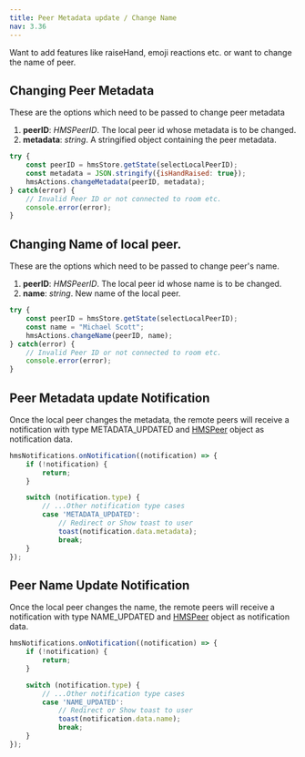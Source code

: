```yaml
---
title: Peer Metadata update / Change Name
nav: 3.36
---
```


Want to add features like raiseHand, emoji reactions etc. or want to change the name of peer.

## Changing Peer Metadata

These are the options which need to be passed to change peer metadata
1. **peerID**: *HMSPeerID*. The local peer id whose metadata is to be changed.
2. **metadata**: *string*. A stringified object containing the peer metadata.


```js
try {
    const peerID = hmsStore.getState(selectLocalPeerID);
    const metadata = JSON.stringify({isHandRaised: true});
    hmsActions.changeMetadata(peerID, metadata);
} catch(error) {
    // Invalid Peer ID or not connected to room etc.
    console.error(error);
}
```

## Changing Name of local peer.

These are the options which need to be passed to change peer's name.
1. **peerID**: *HMSPeerID*. The local peer id whose name is to be changed.
2. **name**: *string*. New name of the local peer.


```js
try {
    const peerID = hmsStore.getState(selectLocalPeerID);
    const name = "Michael Scott";
    hmsActions.changeName(peerID, name);
} catch(error) {
    // Invalid Peer ID or not connected to room etc.
    console.error(error);
}
```

## Peer Metadata update Notification

Once the local peer changes the metadata, the remote peers will receive a notification
with type METADATA_UPDATED and [HMSPeer](../../../api-reference/javascript/v2/interfaces/HMSPeer)
object as notification data.


```js
hmsNotifications.onNotification((notification) => {
    if (!notification) {
        return;
    }

    switch (notification.type) {
        // ...Other notification type cases
        case 'METADATA_UPDATED':
            // Redirect or Show toast to user
            toast(notification.data.metadata);
            break;
    }
});
```

## Peer Name Update Notification

Once the local peer changes the name, the remote peers will receive a notification
with type NAME_UPDATED and [HMSPeer](../../../api-reference/javascript/v2/interfaces/HMSPeer)
object as notification data.


```js
hmsNotifications.onNotification((notification) => {
    if (!notification) {
        return;
    }

    switch (notification.type) {
        // ...Other notification type cases
        case 'NAME_UPDATED':
            // Redirect or Show toast to user
            toast(notification.data.name);
            break;
    }
});
```
